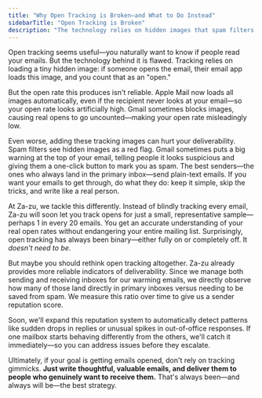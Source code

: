 ```yaml
---
title: "Why Open Tracking is Broken—and What to Do Instead"
sidebarTitle: "Open Tracking is Broken"
description: "The technology relies on hidden images that spam filters hate, and Apple Mail loads them automatically anyway. Here's why the best email senders skip tracking entirely—and what actually works for deliverability."
---
```


Open tracking seems useful—you naturally want to know if people read your emails. But the technology behind it is flawed. Tracking relies on loading a tiny hidden image: if someone opens the email, their email app loads this image, and you count that as an "open."

But the open rate this produces isn't reliable. Apple Mail now loads all images automatically, even if the recipient never looks at your email—so your open rate looks artificially high. Gmail sometimes blocks images, causing real opens to go uncounted—making your open rate misleadingly low.

Even worse, adding these tracking images can hurt your deliverability. Spam filters see hidden images as a red flag. Gmail sometimes puts a big warning at the top of your email, telling people it looks suspicious and giving them a one-click button to mark you as spam. The best senders—the ones who always land in the primary inbox—send plain-text emails. If you want your emails to get through, do what they do: keep it simple, skip the tricks, and write like a real person.

At Za-zu, we tackle this differently. Instead of blindly tracking every email, Za-zu will soon let you track opens for just a small, representative sample—perhaps 1 in every 20 emails. You get an accurate understanding of your real open rates without endangering your entire mailing list. Surprisingly, open tracking has always been binary—either fully on or completely off. It *doesn't need to be*.

But maybe you should rethink open tracking altogether. Za-zu already provides more reliable indicators of deliverability. Since we manage both sending and receiving inboxes for our warming emails, we directly observe how many of those land directly in primary inboxes versus needing to be saved from spam. We measure this ratio over time to give us a sender reputation score.

Soon, we'll expand this reputation system to automatically detect patterns like sudden drops in replies or unusual spikes in out-of-office responses. If one mailbox starts behaving differently from the others, we'll catch it immediately—so you can address issues before they escalate.

Ultimately, if your goal is getting emails opened, don't rely on tracking gimmicks. **Just write thoughtful, valuable emails, and deliver them to people who genuinely want to receive them.** 
That's always been—and always will be—the best strategy.